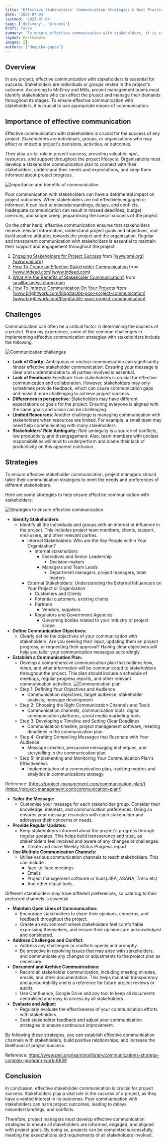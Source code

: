 ```yaml
---
title: "Effective Stakeholders' Communication Strategies & Best Practices"
date: '2023-07-04'
lastmod: '2023-07-04'
tags: ['delivery', 'process']
draft: false
summary: 'To ensure effective communication with stakeholders, it is crucial to use appropriate means of communication.'
layout: PostSimple
images: []
authors: ['deepika-gupta']
---
```


## Overview

In any project, effective communication with stakeholders is essential for success. Stakeholders are individuals or groups vested in the project's outcome. According to McElroy and Mills, project management teams must identify stakeholders who can affect the project and manage their demands throughout its stages. To ensure effective communication with stakeholders, it is crucial to use appropriate means of communication.

## Importance of effective communication

Effective communication with stakeholders is crucial for the success of any project. Stakeholders are individuals, groups, or organisations who may affect or impact a project's decisions, activities, or outcomes.

They play a vital role in project success, providing valuable input, resources, and support throughout the project lifecycle. Organisations must develop a stakeholder communication plan to connect with their stakeholders, understand their needs and expectations, and keep them informed about project progress.

![Importance and benefits of communication](/static/images/blogs/web/effective-stakeholders-communication-strategies-for-project-success/importance-and-benefits-of-communication.png)

Poor communication with stakeholders can have a detrimental impact on project outcomes. When stakeholders are not effectively engaged or informed, it can lead to misunderstandings, delays, and conflicts. Inadequate communication can result in missed deadlines, budget overruns, and scope creep, jeopardising the overall success of the project.

On the other hand, effective communication ensures that stakeholders receive relevant information, understand project goals and objectives, and build positive attitudes towards the project and the organisation. Regular and transparent communication with stakeholders is essential to maintain their support and engagement throughout the project

1. [Engaging Stakeholders for Project Success](https://www.pmi.org/learning/library/engaging-stakeholders-project-success-11199) from [www.pmi.org](www.pmi.org)
2. [How To Create an Effective Stakeholder Communication](https://www.indeed.com/career-advice/career-development/how-to-create-stakeholder-communication-plan) from [www.indeed.com](www.indeed.com)
3. [What Are the Benefits of Stakeholder Communication?](https://smallbusiness.chron.com/benefits-stakeholder-communication-38875.html) from [smallbusiness.chron.com](smallbusiness.chron.com)
4. [How To Improve Communication On Your Projects](https://www.brightwork.com/blog/tackle-poor-project-communication) from [www.brightwork.com/blog/tackle-poor-project-communication](www.brightwork.com/blog/tackle-poor-project-communication)

## Challenges

Communication can often be a critical factor in determining the success of a project. From my experience, some of the common challenges in implementing effective communication strategies with stakeholders include the following:

![Communication challenges](/static/images/blogs/web/effective-stakeholders-communication-strategies-for-project-success/communication-challenges.png)

- **Lack of Clarity:** Ambiguous or unclear communication can significantly hinder effective stakeholder communication. Ensuring your message is clear and understandable to all parties involved is essential.
- **Lack of Feedback:** Feedback from stakeholders is crucial for effective communication and collaboration. However, stakeholders may only sometimes provide feedback, which can cause communication gaps and make it more challenging to achieve project success.
- **Differences in perspective:** Stakeholders may have different expectations or goals for the project. Ensuring everyone is aligned with the same goals and vision can be challenging.
- **Limited Resources**: Another challenge is managing communication with stakeholders when resources are limited. For example, a small team may need help communicating with many stakeholders.
- **Stakeholders' Role Ambiguity:** Role ambiguity is a source of conflicts, low productivity and disengagement. Also, team members with unclear responsibilities will tend to underperform and blame their lack of productivity on this apparent confusion.

## Strategies

To ensure effective stakeholder communication, project managers should tailor their communication strategies to meet the needs and preferences of different stakeholders.

Here are some strategies to help ensure effective communication with stakeholders:

![Strategies to ensure effective communication](/static/images/blogs/web/effective-stakeholders-communication-strategies-for-project-success/strategies-to-ensure-effective-communication.png)

- **Identify Stakeholders:**
  - Identify all the individuals and groups with an interest or influence in the project. This includes project team members, clients, support, end-users, and other relevant parties.
    - Internal Stakeholders: Who are the Key People within Your Organization?
      - internal stakeholders
        - Executives and Senior Leadership
          - Decision-makers
        - Managers and Team Leads
          - Department managers, project managers, team leaders
    - External Stakeholders: Understanding the External Influencers on Your Project or Organization
      - Customers and Clients
      - Potential customers, existing clients
      - Partners
        - Vendors, suppliers
      - Regulators and Government Agencies
        - Governing bodies related to your industry or project scope
- **Define Communication Objectives:**
  - Clearly define the objectives of your communication with stakeholders. Are you seeking their input, updating them on project progress, or requesting their approval? Having clear objectives will help you tailor your communication messages accordingly.
- **Establish a Communication Plan:**
  - Develop a comprehensive communication plan that outlines how, when, and what information will be communicated to stakeholders throughout the project. This plan should include a schedule of meetings, regular progress reports, and other relevant communication activities.
    ![Communication plan](/static/images/blogs/web/effective-stakeholders-communication-strategies-for-project-success/communication-plan.png)
  - Step 1: Defining Your Objectives and Audience
    - Communication objectives, target audience, stakeholder analysis, message development
  - Step 2: Choosing the Right Communication Channels and Tools
    - Communication channels, communication tools, digital communication platforms, social media marketing tools
  - Step 3: Developing a Timeline and Setting Clear Deadlines
    - Communication timeline, project management software, meeting deadlines in the communication plan
  - Step 4: Crafting Compelling Messages that Resonate with Your Audience
    - Message creation, persuasive messaging techniques, and storytelling in the communication plan
  - Step 5: Implementing and Monitoring Your Communication Plan's Effectiveness
    - Implementation of a communication plan, tracking metrics and analytics in communications strategy

Reference: [https://project-management.com/communication-plan/](https://project-management.com/communication-plan/)

- **Tailor the Message:**
  - Customise your message for each stakeholder group. Consider their knowledge, interests, and communication preferences. Doing so ensures your message resonates with each stakeholder and addresses their concerns or needs.
- **Provide Regular Updates:**
  - Keep stakeholders informed about the project's progress through regular updates. This helps build transparency and trust, as stakeholders feel involved and aware of any changes or challenges.
    - Create and share Weekly Status Progress report
- **Use Multiple Communication Channels:**
  - Utilise various communication channels to reach stakeholders. This can include
    - face-to-face meetings
    - Emails
    - Project management software or tools(JIRA, ASANA, Trello etc)
    - And other digital tools.

Different stakeholders may have different preferences, so catering to their preferred channels is essential.

- **Maintain Open Lines of Communication:**
  - Encourage stakeholders to share their opinions, concerns, and feedback throughout the project.
  - Create an environment where stakeholders feel comfortable expressing themselves, and ensure their opinions are acknowledged and considered.
- **Address Challenges and Conflict:**
  - Address any challenges or conflicts openly and promptly.
  - Be proactive in resolving issues that may arise with stakeholders, and communicate any changes or adjustments to the project plan as necessary.
- **Document and Archive Communications:**
  - Record all stakeholder communication, including meeting minutes, emails, and other documentation. This helps maintain transparency and accountability and is a reference for future project reviews or audits.
  - Use Confluence, Google Drive and any tool to keep all documents centralised and easy to access by all stakeholders.
- **Evaluate and Adjust:**
  - Regularly evaluate the effectiveness of your communication efforts with stakeholders.
  - Seek stakeholder feedback and adjust your communication strategies to ensure continuous improvement.

By following these strategies, you can establish effective communication channels with stakeholders, build positive relationships, and increase the likelihood of project success.

Reference: https://www.pmi.org/learning/library/communications-strategy-complex-program-work-6639

## Conclusion

In conclusion, effective stakeholder communication is crucial for project success. Stakeholders play a vital role in the success of a project, as they have a vested interest in its outcomes. Poor communication with stakeholders can harm project outcomes, leading to delays, misunderstandings, and conflicts.

Therefore, project managers must develop effective communication strategies to ensure all stakeholders are informed, engaged, and aligned with project goals. By doing so, projects can be completed successfully, meeting the expectations and requirements of all stakeholders involved.
